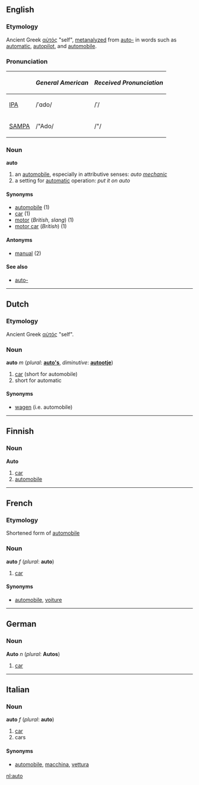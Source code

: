 ==English==
===Etymology===
Ancient Greek [[αὐτός]] "self", [[metanalyze]]d from [[auto-]] in words such as [[automatic]], [[autopilot]], and [[automobile]].

===Pronunciation===
{| border=1 cellpadding=5
! !! ''General American'' !! ''Received Pronunciation''
|-
| [[w:IPA|IPA]] || /ˈɑdo/ || /ˈ/
|-
| [[w:SAMPA|SAMPA]] || /"Ado/ || /"/
|} 

===Noun===
'''auto'''
# an [[automobile]], especially in attributive senses: ''auto [[mechanic]]''
# a setting for [[automatic]] operation:  ''put it on auto''

====Synonyms====
*[[automobile#English|automobile]] (1)
*[[car]] (1)
*[[motor]] (''British'', ''slang'') (1)
*[[motor car]] (''British'') (1)

====Antonyms====
*[[manual]] (2)

====See also====
*[[auto-]]

----
==Dutch==
===Etymology===
Ancient Greek [[αὐτός]] "self".

===Noun===
'''auto''' ''m'' (''plural'': '''[[auto's]]''', ''diminutive'': '''[[autootje]]''')

# [[car]] (short for automobile)
# short for automatic

====Synonyms====
*[[wagen]] (i.e. automobile)


----
==Finnish==
===Noun===
'''Auto'''
# [[car]]
# [[automobile]]

----


==French==
===Etymology===
Shortened form of [[automobile]]

===Noun===
'''auto''' ''f'' (''plural'': '''auto''')

# [[car]]

====Synonyms====
*[[automobile#French|automobile]], [[voiture]]

----
==German==
===Noun===
'''Auto''' ''n'' (''plural'': '''Autos''')

# [[car]]

----
==Italian==
===Noun===
'''auto''' ''f'' (''plural'': '''auto''')

# [[car]]
# cars

====Synonyms====
*[[automobile#Italian|automobile]], [[macchina]], [[vettura]]

[[nl:auto]]